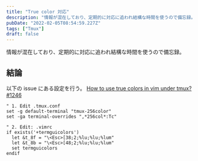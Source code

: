 ```yaml
---
title: "True color 対応"
description: "情報が混在しており、定期的に対応に追われ結構な時間を使うので備忘録。"
pubDate: "2022-02-05T08:54:59.227Z"
tags: ["Tmux"]
draft: false
---
```


情報が混在しており、定期的に対応に追われ結構な時間を使うので備忘録。

## 結論

以下の issue にある設定を行う。
[How to use true colors in vim under tmux? #1246](https://github.com/tmux/tmux/issues/1246)

```vim
" 1. Edit .tmux.conf
set -g default-terminal "tmux-256color"
set -ga terminal-overrides ",*256col*:Tc"

" 2. Edit: .vimrc
if exists('+termguicolors')
  let &t_8f = "\<Esc>[38;2;%lu;%lu;%lum"
  let &t_8b = "\<Esc>[48;2;%lu;%lu;%lum"
  set termguicolors
endif
```
